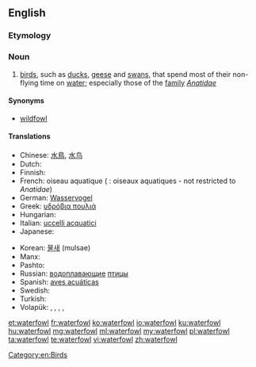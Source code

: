 ==English==

===Etymology===
{{compound|water|fowl}}

===Noun===
{{wikipedia}}
{{en-noun|waterfowl}}

# [[bird]]s, such as [[duck]]s, [[geese]] and [[swan]]s, that spend most of their non-flying time on [[water]]; especially those of the [[family]] ''[[Anatidae]]''

====Synonyms====
* [[wildfowl]]

====Translations====
{{trans-top|birds that spend most of their non-flying time on water}}
* Chinese: [[水鳥]], [[水鸟]]
* Dutch: {{t+|nl|watervogels}}
* Finnish: {{t+|fi|vesilintu}}
* French: oiseau aquatique {{m}} ({{p}} : oiseaux aquatiques - not restricted to ''Anatidae'')
* German: [[Wasservogel]] {{m}}
* Greek: [[υδρόβια πουλιά]] {{p}}
* Hungarian: {{t+|hu|vízimadár}}
* Italian: [[uccelli acquatici]] {{m-p}}
* Japanese: {{t+|ja|水鳥|sc=Jpan|tr=suichō}}
{{trans-mid}}
* Korean: [[물새]] (mulsae)
* Manx: {{t-|gv|eean ushtey|m}}
* Pashto: {{t-|ps|هېلۍ|f|tr=heləi|sc=ps-Arab}}
* Russian: [[водоплавающий|водоплавающие]] [[птица|птицы]]
* Spanish: [[aves acuáticas]] {{f-p}}
* Swedish: {{t+|sv|sjöfågel|c}}
* Turkish: {{t-|tr|su kuşu}}
* Volapük: {{qualifier|♂♀}} {{t+|vo|vataböd}}, {{qualifier|♂}} {{t-|vo|vatahiböd}}, {{qualifier|♀}} {{t-|vo|vatajiböd}}, {{qualifier|♂♀}} {{t-|vo|vataböds|p}}, {{qualifier|collective ♂♀}} {{t+|vo|vatabödem}}
{{trans-bottom}}

[[Category:en:Birds]]

[[et:waterfowl]]
[[fr:waterfowl]]
[[ko:waterfowl]]
[[io:waterfowl]]
[[ku:waterfowl]]
[[hu:waterfowl]]
[[mg:waterfowl]]
[[ml:waterfowl]]
[[my:waterfowl]]
[[pl:waterfowl]]
[[ta:waterfowl]]
[[te:waterfowl]]
[[vi:waterfowl]]
[[zh:waterfowl]]